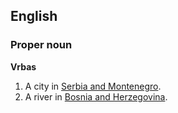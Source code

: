 ==English==
===Proper noun===
{{wikipedia}}
'''Vrbas'''

#A city in [[Serbia and Montenegro]].
#A river in [[Bosnia and Herzegovina]].